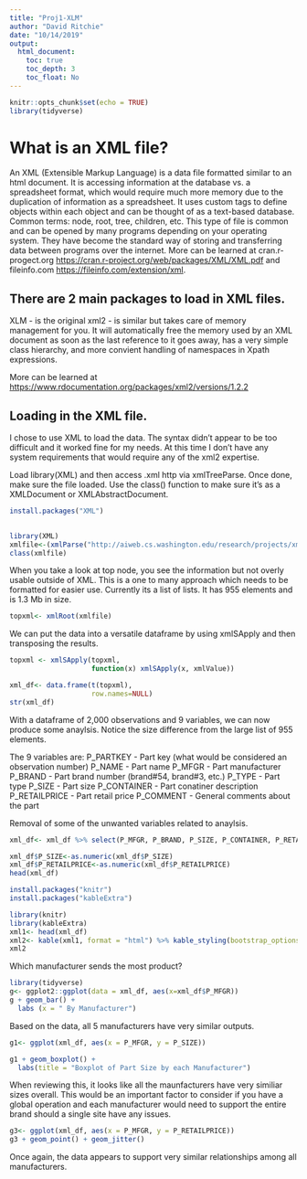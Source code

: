 ```yaml
---
title: "Proj1-XLM"
author: "David Ritchie"
date: "10/14/2019"
output: 
  html_document:
    toc: true
    toc_depth: 3
    toc_float: No
---
```


```r
knitr::opts_chunk$set(echo = TRUE)
library(tidyverse)
```

#  What is an XML file?

An XML (Extensible Markup Language) is a data file formatted similar to an html document.  It is accessing information at the database vs. a spreadsheet format, which would require much more memory due to the duplication of information as a spreadsheet.  It uses custom tags to define objects within each object and can be thought of as a text-based database.  Common terms: node, root, tree, children, etc.  This type of file is common and can be opened by many programs depending on your operating system. They have become the standard way of storing and transferring data between programs over the internet.  More can be learned at cran.r-progect.org <https://cran.r-project.org/web/packages/XML/XML.pdf> and fileinfo.com <https://fileinfo.com/extension/xml>.


##  There are 2 main packages to load in XML files.  
  XLM - is the original
  xml2 - is similar but takes care of memory management for you.  It will automatically free the memory used by an XML document as soon as the last reference to it goes away, has a very simple class hierarchy, and more convient handling of namespaces in Xpath expressions. 

More can be learned at <https://www.rdocumentation.org/packages/xml2/versions/1.2.2>


##  Loading in the XML file.

I chose to use XML to load the data.  The syntax didn't appear to be too difficult and it worked fine for my needs.  At this time I don't have any system requirements that would require any of the xml2 expertise.  

 Load library(XML) and then access .xml http via xmlTreeParse.  Once done, make sure the file loaded.  Use the class() function to make sure it's as a XMLDocument or XMLAbstractDocument.
 
``` r
install.packages("XML") 
 
```
 
``` r
library(XML)
xmlfile<-(xmlParse("http://aiweb.cs.washington.edu/research/projects/xmltk/xmldata/data/mondial/mondial-3.0.xml"))
class(xmlfile)

```

When you take a look at top node, you see the information but not overly usable outside of XML.  This is a one to many approach which needs to be formatted for easier use.  Currently its a list of lists.  It has 955 elements and is 1.3 Mb in size.  

``` r
topxml<- xmlRoot(xmlfile)

```


We can put the data into a versatile dataframe by using xmlSApply and then transposing the results.

``` r
topxml <- xmlSApply(topxml, 
                    function(x) xmlSApply(x, xmlValue))
```

``` r
xml_df<- data.frame(t(topxml), 
                    row.names=NULL)
str(xml_df)
```

With a dataframe of 2,000 observations and 9 variables, we can now produce some anaylsis.  Notice the size difference from the large list of 955 elements.  

The 9 variables are:
  P_PARTKEY - Part key (what would be considered an observation number)
  P_NAME - Part name
  P_MFGR - Part manufacturer
  P_BRAND - Part brand number (brand#54, brand#3, etc.)
  P_TYPE - Part type
  P_SIZE - Part size
  P_CONTAINER - Part conatiner description
  P_RETAILPRICE - Part retail price
  P_COMMENT - General comments about the part


Removal of some of the unwanted variables related to anaylsis.

``` r
xml_df<- xml_df %>% select(P_MFGR, P_BRAND, P_SIZE, P_CONTAINER, P_RETAILPRICE)
```

``` r
xml_df$P_SIZE<-as.numeric(xml_df$P_SIZE)
xml_df$P_RETAILPRICE<-as.numeric(xml_df$P_RETAILPRICE)
head(xml_df)

```

``` r
install.packages("knitr")
install.packages("kableExtra")


```

``` r
library(knitr)
library(kableExtra)
xml1<- head(xml_df)
xml2<- kable(xml1, format = "html") %>% kable_styling(bootstrap_options = c("striped"))
xml2


```


Which manufacturer sends the most product?
``` r
library(tidyverse)
g<- ggplot2::ggplot(data = xml_df, aes(x=xml_df$P_MFGR)) 
g + geom_bar() +
  labs (x = " By Manufacturer")


```

Based on the data, all 5 manufacturers have very similar outputs. 

``` r

g1<- ggplot(xml_df, aes(x = P_MFGR, y = P_SIZE))

g1 + geom_boxplot() +
  labs(title = "Boxplot of Part Size by each Manufacturer")
```
When reviewing this, it looks like all the maunfacturers have very similiar sizes overall.  This would be an important factor to consider if you have a global operation and each manufacturer would need to support the entire brand should a single site have any issues.  



``` r
g3<- ggplot(xml_df, aes(x = P_MFGR, y = P_RETAILPRICE))
g3 + geom_point() + geom_jitter()


```

Once again, the data appears to support very similar relationships among all manufacturers.  
